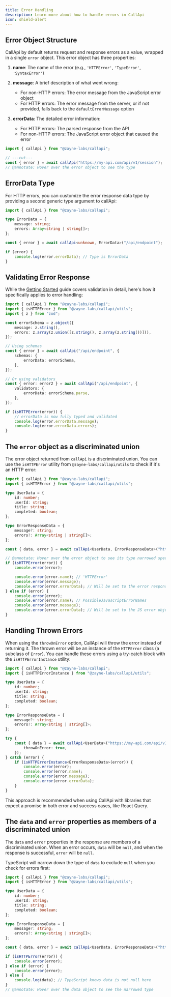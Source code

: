 ```yaml
---
title: Error Handling
description: Learn more about how to handle errors in CallApi
icon: shield-alert
---
```


## Error Object Structure

CallApi by default returns request and response errors as a value, wrapped in a single `error` object. This error object has three properties:

1. **name**: The name of the error (e.g., `'HTTPError'`, `'TypeError'`, `'SyntaxError'`)

2. **message**: A brief description of what went wrong:

   - For non-HTTP errors: The error message from the JavaScript error object
   - For HTTP errors: The error message from the server, or if not provided, falls back to the `defaultErrorMessage` option

3. **errorData**: The detailed error information:
   - For HTTP errors: The parsed response from the API
   - For non-HTTP errors: The JavaScript error object that caused the error

```ts twoslash title="api.ts"
import { callApi } from "@zayne-labs/callapi";

// ---cut---
const { error } = await callApi("https://my-api.com/api/v1/session");
// @annotate: Hover over the error object to see the type
```

## ErrorData Type

For HTTP errors, you can customize the error response data type by providing a second generic type argument to callApi:

```ts twoslash title="api.ts"
import { callApi } from "@zayne-labs/callapi";

type ErrorData = {
	message: string;
	errors: Array<string | string[]>;
};

const { error } = await callApi<unknown, ErrorData>("/api/endpoint");

if (error) {
	console.log(error.errorData); // Type is ErrorData
}
```

## Validating Error Response

While the [Getting Started](/docs/v1/getting-started#validating-response-data) guide covers validation in detail, here's how it specifically applies to error handling:

```ts twoslash title="api.ts"
import { callApi } from "@zayne-labs/callapi";
import { isHTTPError } from "@zayne-labs/callapi/utils";
import { z } from "zod";

const errorSchema = z.object({
	message: z.string(),
	errors: z.array(z.union([z.string(), z.array(z.string())])),
});

// Using schemas
const { error } = await callApi("/api/endpoint", {
	schemas: {
		errorData: errorSchema,
	},
});

// Or using validators
const { error: error2 } = await callApi("/api/endpoint", {
	validators: {
		errorData: errorSchema.parse,
	},
});

if (isHTTPError(error)) {
	// errorData is now fully typed and validated
	console.log(error.errorData.message);
	console.log(error.errorData.errors);
}
```

## The `error` object as a discriminated union

The error object returned from `callApi` is a discriminated union. You can use the `isHTTPError` utility from `@zayne-labs/callapi/utils` to check if it's an HTTP error:

```ts twoslash title="api.ts"
import { callApi } from "@zayne-labs/callapi";
import { isHTTPError } from "@zayne-labs/callapi/utils";

type UserData = {
	id: number;
	userId: string;
	title: string;
	completed: boolean;
};

type ErrorResponseData = {
	message?: string;
	errors?: Array<string | string[]>;
};

const { data, error } = await callApi<UserData, ErrorResponseData>("https://my-api.com/api/v1/session");

// @annotate: Hover over the error object to see its type narrowed specifically to HTTPError union
if (isHTTPError(error)) {
	console.error(error);

	console.error(error.name); // 'HTTPError'
	console.error(error.message);
	console.error(error.errorData); // Will be set to the error response data
} else if (error) {
	console.error(error);
	console.error(error.name); // PossibleJavascriptErrorNames
	console.error(error.message);
	console.error(error.errorData); // Will be set to the JS error object that caused the error
}
```

## Handling Thrown Errors

When using the `throwOnError` option, CallApi will throw the error instead of returning it. The thrown error will be an instance of the `HTTPError` class (a subclass of `Error`). You can handle these errors using a try-catch block with the `isHTTPErrorInstance` utility:

```ts twoslash title="api.ts"
import { callApi } from "@zayne-labs/callapi";
import { isHTTPErrorInstance } from "@zayne-labs/callapi/utils";

type UserData = {
	id: number;
	userId: string;
	title: string;
	completed: boolean;
};

type ErrorResponseData = {
	message?: string;
	errors?: Array<string | string[]>;
};

try {
	const { data } = await callApi<UserData>("https://my-api.com/api/v1/session", {
		throwOnError: true,
	});
} catch (error) {
	if (isHTTPErrorInstance<ErrorResponseData>(error)) {
		console.error(error);
		console.error(error.name);
		console.error(error.message);
		console.error(error.errorData);
	}
}
```

This approach is recommended when using CallApi with libraries that expect a promise in both error and success cases, like React Query.

## The `data` and `error` properties as members of a discriminated union

The `data` and `error` properties in the response are members of a discriminated union. When an error occurs, `data` will be `null`, and when the response is successful, `error` will be `null`.

TypeScript will narrow down the type of `data` to exclude `null` when you check for errors first:

```ts twoslash title="api.ts"
import { callApi } from "@zayne-labs/callapi";
import { isHTTPError } from "@zayne-labs/callapi/utils";

type UserData = {
	id: number;
	userId: string;
	title: string;
	completed: boolean;
};

type ErrorResponseData = {
	message?: string;
	errors?: Array<string | string[]>;
};

const { data, error } = await callApi<UserData, ErrorResponseData>("https://my-api.com/api/v1/session");

if (isHTTPError(error)) {
	console.error(error);
} else if (error) {
	console.error(error);
} else {
	console.log(data); // TypeScript knows data is not null here
}
// @annotate: Hover over the data object to see the narrowed type
```
